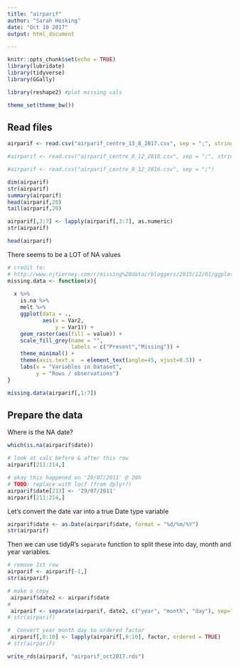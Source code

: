 ```yaml
---
title: "airparif"
author: "Sarah Hosking"
date: "Oct 10 2017"
output: html_document

---
```


```r
knitr::opts_chunk$set(echo = TRUE)
library(lubridate)
library(tidyverse)
library(GGally)

library(reshape2) #plot missing vals

theme_set(theme_bw())

```

## Read files


```r

airparif <- read.csv("airparif_centre_13_8_2017.csv", sep = ";", stringsAsFactors = FALSE)

#airparif <- read.csv("airparif_centre_8_12_2016.csv", sep = ";", stringsAsFactors = FALSE)

#airparif <- read.csv("airparif_centre_8_12_2016.csv", sep = ";")

dim(airparif)
str(airparif)
summary(airparif)
head(airparif,20)
tail(airparif,20)

```

```r

airparif[,3:7] <- lapply(airparif[,3:7], as.numeric)
str(airparif)

```

```r

head(airparif)
```

There seems to be a LOT of NA values

```r
# credit to:
# http://www.njtierney.com/r/missing%20data/rbloggers/2015/12/01/ggplot-missing-data/
missing.data <- function(x){
  
  x %>% 
    is.na %>%
    melt %>%
    ggplot(data = .,
           aes(x = Var2,
               y = Var1)) +
    geom_raster(aes(fill = value)) +
    scale_fill_grey(name = "",
                    labels = c("Present","Missing")) +
    theme_minimal() + 
    theme(axis.text.x  = element_text(angle=45, vjust=0.5)) + 
    labs(x = "Variables in Dataset",
         y = "Rows / observations")
}

missing.data(airparif[,1:7])
```


## Prepare the data

Where is the NA date?

```r

which(is.na(airparif$date))

# look at vals before & after this row
airparif[211:214,]

# okay this happened on '29/07/2011' @ 20h
# TODO: replace with locf (from dplyr?)
airparif$date[213] <- '29/07/2011'
airparif[211:214,]

```


Let's convert the date var into a true Date type variable

```r

airparif$date <- as.Date(airparif$date, format = "%d/%m/%Y")
str(airparif)

```

Then we can use tidyR's `separate` function to split these into day, month and year variables.

```r

# remove 1st row
airparif <- airparif[-1,]
str(airparif)

```

```r

# make a copy
 airparif$date2 <- airparif$date
# 
 airparif <- separate(airparif, date2, c("year", "month", "day"), sep="-")
# str(airparif)

#  Convert year month day to ordered factor
 airparif[,8:10] <- lapply(airparif[,8:10], factor, ordered = TRUE)
# str(airparif)

```

```r

write_rds(airparif, "airparif_oct2017.rds")

```


